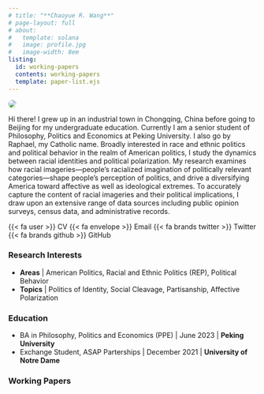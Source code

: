 ```yaml
---
# title: "**Chaoyue R. Wang**"
# page-layout: full
# about: 
#   template: solana
#   image: profile.jpg
#   image-width: 8em
listing: 
  id: working-papers
  contents: working-papers
  template: paper-list.ejs
---
```


::: {.grid style="row-gap: 0;"}
::: {.g-col-5 .g-col-md-2}
![](profile.jpg){style="border-radius: 50%;" fig-alt="Raphael on the South Ferry to Staten Island in New York City." }
:::

::: {.g-col-12 .g-col-md-10}
Hi there! I grew up in an industrial town in Chongqing, China before going to Beijing for my undergraduate education. Currently I am a senior student of Philosophy, Politics and Economics at Peking University. I also go by Raphael, my Catholic name. Broadly interested in race and ethnic politics and political behavior in the realm of American politics, I study the dynamics between racial identities and political polarization. My research examines how racial imageries---people's racialized imagination of politically relevant categories---shape people's perception of politics, and drive a diversifying America toward affective as well as ideological extremes. To accurately capture the content of racial imageries and their political implications, I draw upon an extensive range of data sources including public opinion surveys, census data, and administrative records. 

[{{< fa user >}} CV](assets/cv/Wang-CV.pdf){.badge .bg-info style="text-decoration: none;"} [{{< fa envelope >}} Email](mailto:chyrwang@gmail.com){.badge .bg-info style="text-decoration: none;"} [{{< fa brands twitter >}} Twitter](https://twitter.com/raphael_cwang){.badge .bg-info style="text-decoration: none;"} [{{< fa brands github >}} GitHub](https://github.com/Raphaellie){.badge .bg-info style="text-decoration: none;"}

### Research Interests

-   **Areas** \| American Politics, Racial and Ethnic Politics (REP), Political Behavior
-   **Topics** \| Politics of Identity, Social Cleavage, Partisanship, Affective Polarization

### Education

-   BA in Philosophy, Politics and Economics (PPE) \| June 2023 \| **Peking University**
-   Exchange Student, ASAP Parterships \| December 2021 \| **University of Notre Dame**

### Working Papers

::: {#working-papers}
:::
:::
:::
